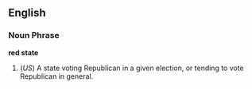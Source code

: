 ==English==

===Noun Phrase===
'''red state'''

# (''US'') A state voting Republican in a given election, or tending to vote Republican in general.